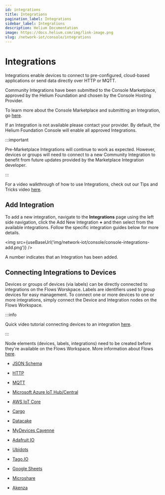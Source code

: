 ```yaml
---
id: integrations
title: Integrations
pagination_label: Integrations
sidebar_label: Integrations
description: Helium Documentation
image: https://docs.helium.com/img/link-image.png
slug: /network-iot/console/integrations
---
```


# Integrations


Integrations enable devices to connect to pre-configured, cloud-based applications or send data
directly over HTTP or MQTT.

Community Integrations have been submitted to the Console Marketplace, approved by the Helium
Foundation and chosen by the Console Hosting Provider.

To learn more about the Console Marketplace and submitting an Integration, go
[here](/network-iot/console-marketplace).

If an Integration is not available please contact your provider. By default, the Helium Foundation
Console will enable all approved Integrations.

:::important

Pre-Marketplace Integrations will continue to work as expected. However, devices or groups will need
to connect to a new Community Integration to benefit from future updates provided by the Marketplace
Integration developer.

:::

For a video walkthrough of how to use Integrations, check out our Tips and Tricks video
[here](https://youtu.be/lnERw1f7TGE).

## Add Integration

To add a new integration, navigate to the **Integrations** page using the left side navigation,
click the Add New Integration **+** and then select from the available integrations. Follow the
specific integration guides below for more details.

<img src={useBaseUrl('img/network-iot/console/console-integrations-add.png')} />

A number indicates that an Integration has been added.

## Connecting Integrations to Devices

Devices or groups of devices (via labels) can be directly connected to integrations on the Flows
Worskpace. Labels are identifiers used to group devices for easy management. To connect one or more
devices to one or more integrations, simply connect the Device and Integration nodes on the Flows
Workspace.

:::info

Quick video tutorial connecting devices to an integration
[here](https://www.youtube.com/watch?v=lnERw1f7TGE).

:::

Node elements (devices, labels, integrations) need to be created before they're available on the
Flows Workspace. More information about Flows [here](/network-iot/console/flows/).

- [JSON Schema](/network-iot/console/integrations/json-schema)

- [HTTP](/network-iot/console/integrations/http)

- [MQTT](/network-iot/console/integrations/mqtt)

- [Microsoft Azure IoT Hub/Central](/network-iot/console/integrations/azure)

- [AWS IoT Core](/network-iot/console/integrations/aws-iot-core)

- [Cargo](/network-iot/console/integrations/cargo)

- [Datacake](/network-iot/console/integrations/datacake)

- [MyDevices Cayenne](/network-iot/console/integrations/mydevices-cayenne)

- [Adafruit IO](/network-iot/console/integrations/adafruitio)

- [Ubidots](/network-iot/console/integrations/ubidots)

- [Tago.IO](/network-iot/console/integrations/tago)

- [Google Sheets](/network-iot/console/integrations/google-sheets)

- [Microshare](/network-iot/console/integrations/microshare)

- [Akenza](/network-iot/console/integrations/akenza)
